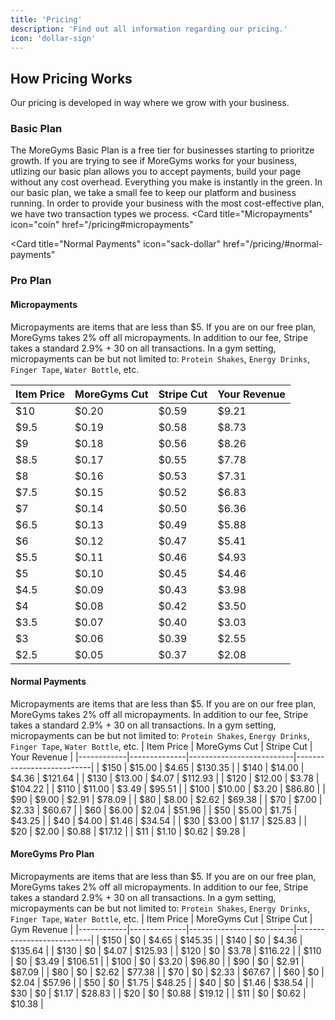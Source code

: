 ```yaml
---
title: 'Pricing'
description: 'Find out all information regarding our pricing.'
icon: 'dollar-sign'
---
```


## How Pricing Works
Our pricing is developed in way where we grow with your business.

### Basic Plan
The MoreGyms Basic Plan is a free tier for businesses starting to prioritze growth. If you are trying to see if MoreGyms works for your business, utlizing our basic plan allows you to accept payments, build your page without any cost overhead. Everything you make is instantly in the green. In our basic plan, we take a small fee to keep our platform and business running. In order to provide your business with the most cost-effective plan, we have two transaction types we process.
<CardGroup cols={2}>
  <Card
    title="Micropayments"
    icon="coin"
    href="/pricing#micropayments"
  >

  </Card>

  <Card
    title="Normal Payments"
    icon="sack-dollar"
    href="/pricing/#normal-payments"
  >

  </Card>

</CardGroup>

### Pro Plan


#### Micropayments
Micropayments are items that are less than $5. If you are on our free plan, MoreGyms takes 2% off all micropayments. In addition to our fee, Stripe takes a standard 2.9% + 30 on all transactions. In a gym setting, micropayments can be but not limited to: `Protein Shakes`, `Energy Drinks`, `Finger Tape`, `Water Bottle`, etc.

| Item Price | MoreGyms Cut | Stripe Cut | Your Revenue|
|------------|--------------|--------------------------|---------------------------|
| $10         | $0.20        | $0.59                    | $9.21                     |
| $9.5        | $0.19        | $0.58                    | $8.73                     |
| $9          | $0.18        | $0.56                    | $8.26                     |
| $8.5        | $0.17        | $0.55                    | $7.78                     |
| $8          | $0.16        | $0.53                    | $7.31                     |
| $7.5        | $0.15        | $0.52                    | $6.83                     |
| $7          | $0.14        | $0.50                    | $6.36                     |
| $6.5        | $0.13        | $0.49                    | $5.88                     |
| $6          | $0.12        | $0.47                    | $5.41                     |
| $5.5        | $0.11        | $0.46                    | $4.93                     |
| $5          | $0.10        | $0.45                    | $4.46                     |
| $4.5        | $0.09        | $0.43                    | $3.98                     |
| $4          | $0.08        | $0.42                    | $3.50                     |
| $3.5        | $0.07        | $0.40                    | $3.03                     |
| $3          | $0.06        | $0.39                    | $2.55                     |
| $2.5        | $0.05        | $0.37                    | $2.08                     |

#### Normal Payments
Micropayments are items that are less than $5. If you are on our free plan, MoreGyms takes 2% off all micropayments. In addition to our fee, Stripe takes a standard 2.9% + 30 on all transactions. In a gym setting, micropayments can be but not limited to: `Protein Shakes`, `Energy Drinks`, `Finger Tape`, `Water Bottle`, etc.
| Item Price | MoreGyms Cut | Stripe Cut | Your Revenue |
|------------|--------------|--------------------------|---------------------------|
| $150        | $15.00       | $4.65                    | $130.35                   |
| $140        | $14.00       | $4.36                    | $121.64                   |
| $130        | $13.00       | $4.07                    | $112.93                   |
| $120        | $12.00       | $3.78                    | $104.22                   |
| $110        | $11.00       | $3.49                    | $95.51                    |
| $100        | $10.00       | $3.20                    | $86.80                    |
| $90         | $9.00        | $2.91                    | $78.09                    |
| $80         | $8.00        | $2.62                    | $69.38                    |
| $70         | $7.00        | $2.33                    | $60.67                    |
| $60         | $6.00        | $2.04                    | $51.96                    |
| $50         | $5.00        | $1.75                    | $43.25                    |
| $40         | $4.00        | $1.46                    | $34.54                    |
| $30         | $3.00        | $1.17                    | $25.83                    |
| $20         | $2.00        | $0.88                    | $17.12                    |
| $11         | $1.10        | $0.62                    | $9.28                     |

#### MoreGyms Pro Plan
Micropayments are items that are less than $5. If you are on our free plan, MoreGyms takes 2% off all micropayments. In addition to our fee, Stripe takes a standard 2.9% + 30 on all transactions. In a gym setting, micropayments can be but not limited to: `Protein Shakes`, `Energy Drinks`, `Finger Tape`, `Water Bottle`, etc.
| Item Price | MoreGyms Cut | Stripe Cut | Gym Revenue |
|------------|--------------|--------------------------|---------------------------|
| $150        | $0           | $4.65                    | $145.35                   |
| $140        | $0           | $4.36                    | $135.64                   |
| $130        | $0           | $4.07                    | $125.93                   |
| $120        | $0           | $3.78                    | $116.22                   |
| $110        | $0           | $3.49                    | $106.51                   |
| $100        | $0           | $3.20                    | $96.80                    |
| $90         | $0           | $2.91                    | $87.09                    |
| $80         | $0           | $2.62                    | $77.38                    |
| $70         | $0           | $2.33                    | $67.67                    |
| $60         | $0           | $2.04                    | $57.96                    |
| $50         | $0           | $1.75                    | $48.25                    |
| $40         | $0           | $1.46                    | $38.54                    |
| $30         | $0           | $1.17                    | $28.83                    |
| $20         | $0           | $0.88                    | $19.12                    |
| $11         | $0           | $0.62                    | $10.38                    |

